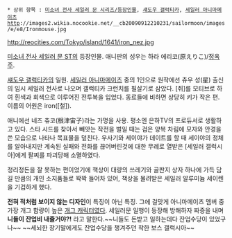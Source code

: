  * 상위 항목 : [[미소녀 전사 세일러 문 시리즈/등장인물]], [[섀도우 갤럭티카]], [[세일러 아니마메이츠]]http://images2.wikia.nocookie.net/__cb20090912210231/sailormoon/images/e/e8/Ironmouse.jpg

http://reocities.com/Tokyo/island/1641/iron_nez.jpg

[[미소녀 전사 세일러 문 ST]]의 등장인물. 애니판의 성우는 하라 에리코(原えりこ)/[[정옥주]].

[[섀도우 갤럭티카]]의 일원. [[세일러 아니마메이츠]] 중의 1인으로 원작에선 츄우 성(星) 출신의 임시 세일러 전사로 나오며 갤럭티카 크런치를 필살기로 삼았다. [쥐]를 모티브로 하여 흰색과 회색으로 이루어진 전투복을 입었다. 동료들에 비하면 상당히 키가 작은 편. 이름의 어원은 iron([철]).

애니에선 네즈 츄코(根津宙子)라는 가명을 사용. 평소엔 은하TV의 프로듀서로 생활하고 있다. 스타 시드를 찾아서 빼앗는 작전을 벌일 때는 검은 양복 차림에 모자와 안경을 쓴 모습으로 나타나 목표물을 덮친다. 우사기와 세이야가 데이트를 할 때 세이야의 정체를 알아내지만 계속된 실패와 전화를 끊어버린것에 대한 무례로 열받은 [세일러 갤럭시아]에게 팔찌를 파괴당해 소멸하였다.

정리정돈을 잘 못하는 편이었기에 책상이 대량의 쓰레기와 골판지 상자 하나에 가득 담길 만큼의 개인 소지품들로 꽉꽉 들어차 있어, 책상을 물려받은 세일러 알루미늄 세이렌을 기겁하게 했다.

'''전혀 적처럼 보이지 않는 디자인'''이 특징이 아닌 특징. 그에 걸맞게 아니마메이츠 멤버 중 가장 개그 함량이 높은 [[개그 캐릭터]]였다. 세일러문 일행이 등장해 방해하자 짜증을 내며 '''니들이 잔업비 내줄거야?!''' 라고 말한다.~~니들도 돈받고 일하는데다 잔업수당이 있었구나~~ ~~세뇌한 장기말에게도 잔업수당을 챙겨주던 착한 보스 갤럭시아~~
